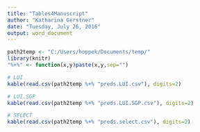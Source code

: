 ```yaml
---
title: "Tables4Manuscript"
author: "Katharina Gerstner"
date: "Tuesday, July 26, 2016"
output: word_document
---
```


```r
path2temp <- "C:/Users/hoppek/Documents/temp/"
library(knitr)
"%+%" <- function(x,y)paste(x,y,sep="")

```

```r
# LUI
kable(read.csv(path2temp %+% "preds.LUI.csv"), digits=2)
```

```r
# LUI.SGP
kable(read.csv(path2temp %+% "preds.LUI.SGP.csv"), digits=2)
```

```r
# SELECT
kable(read.csv(path2temp %+% "preds.select.csv"), digits=2)
```

